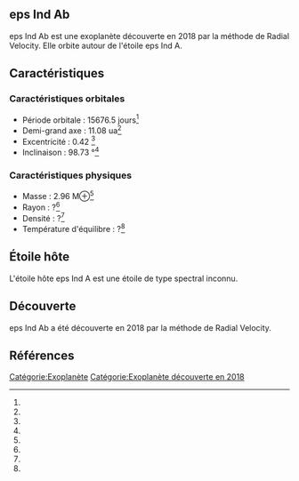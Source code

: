 == eps Ind Ab ==

{{Infobox Exoplanète
| nom = eps Ind Ab
| image = 
| légende = 
| étoile = eps Ind A
| constellation = 
| ascension_droite = 
| déclinaison = 
| distance = ?
| type_spectral = ?
| masse = 2.96 M⊕<ref></ref>
| rayon = ?<ref></ref>
| densité = ?<ref></ref>
| gravité = ?<ref></ref>
| température = ?<ref></ref>
| période = 15676.5 j<ref></ref>
| demi_grand_axe = 11.08 ua<ref></ref>
| excentricité = 0.42 <ref></ref>
| inclinaison = 98.73 °<ref></ref>
| méthode_découverte = Radial Velocity
| date_découverte = 2018
| statut = Confirmée
}}

eps Ind Ab est une exoplanète découverte en 2018 par la méthode de Radial Velocity. Elle orbite autour de l'étoile eps Ind A.

== Caractéristiques ==

=== Caractéristiques orbitales ===
* Période orbitale : 15676.5 jours<ref></ref>
* Demi-grand axe : 11.08 ua<ref></ref>
* Excentricité : 0.42 <ref></ref>
* Inclinaison : 98.73 °<ref></ref>

=== Caractéristiques physiques ===
* Masse : 2.96 M⊕<ref></ref>
* Rayon : ?<ref></ref>
* Densité : ?<ref></ref>
* Température d'équilibre : ?<ref></ref>

== Étoile hôte ==

{{Infobox Étoile
| nom = eps Ind A
| image = 
| légende = 
| constellation = 
| ascension_droite = 
| déclinaison = 
| distance = ?
| type_spectral = ?
| magnitude_absolue = 
| magnitude_apparente = 
| masse = ?<ref></ref>
| rayon = ?<ref></ref>
| température = ?<ref></ref>
| métallicité = ?<ref></ref>
| âge = ?<ref></ref>
}}

L'étoile hôte eps Ind A est une étoile de type spectral inconnu.

== Découverte ==

eps Ind Ab a été découverte en 2018 par la méthode de Radial Velocity.

== Références ==
<references />

[[Catégorie:Exoplanète]]
[[Catégorie:Exoplanète découverte en 2018]]
